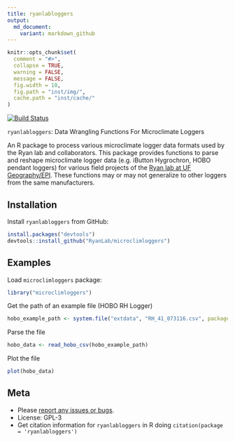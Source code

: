```yaml
---
title: ryanlabloggers
output:
  md_document:
    variant: markdown_github
---
```


```r
knitr::opts_chunk$set(
  comment = "#>",
  collapse = TRUE,
  warning = FALSE,
  message = FALSE,
  fig.width = 10,
  fig.path = "inst/img/",
  cache.path = "inst/cache/"
)
```

[![Build Status](https://api.travis-ci.org/RyanLab/microclimloggers.png)](https://travis-ci.org/RyanLab/microclimloggers)

`ryanlabloggers`: Data Wrangling Functions For Microclimate Loggers

An R package to process various microclimate logger data formats used by the Ryan lab and collaborators. This package provides functions to parse and reshape microclimate logger data (e.g. iButton Hygrochron, HOBO pendant loggers) for various field projects of the [Ryan lab at UF Geography/EPI](http://www.sadieryan.net). These functions may or may not generalize to other loggers from the same manufacturers.

## Installation

Install `ryanlabloggers` from GitHub:

```r
install.packages("devtools")
devtools::install_github("RyanLab/microclimloggers")
```

## Examples

Load `microclimloggers` package:
```r
library("microclimloggers")
```

Get the path of an example file (HOBO RH Logger)
```r
hobo_example_path <- system.file("extdata", "RH_41_073116.csv", package = "microclimloggers")
```

Parse the file
```r
hobo_data <- read_hobo_csv(hobo_example_path)
```

Plot the file
```r
plot(hobo_data)
```

## Meta

* Please [report any issues or bugs](https://github.com/pboesu/ryanlabloggers/issues).
* License: GPL-3
* Get citation information for `ryanlabloggers` in R doing `citation(package = 'ryanlabloggers')`
